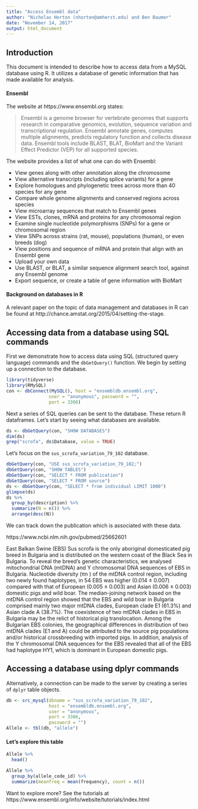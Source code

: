 ```yaml
---
title: "Access Ensembl data"
author: "Nicholas Horton (nhorton@amherst.edu) and Ben Baumer"
date: "November 14, 2017"
output: html_document
---
```



## Introduction

This document is intended to describe how to access data from a MySQL database using R.  It utilizes a database of genetic information that has made available for analysis.


#### Ensembl

The website at https://www.ensembl.org states:

> Ensembl is a genome browser for vertebrate genomes that supports research in comparative genomics, evolution, sequence variation and transcriptional regulation. Ensembl annotate genes, computes multiple alignments, predicts regulatory function and collects disease data. Ensembl tools include BLAST, BLAT, BioMart and the Variant Effect Predictor (VEP) for all supported species.

The website provides a list of what one can do with Ensembl:

- View genes along with other annotation along the chromosome
- View alternative transcripts (including splice variants) for a gene
- Explore homologues and phylogenetic trees across more than 40 species for any gene
- Compare whole genome alignments and conserved regions across species
- View microarray sequences that match to Ensembl genes
- View ESTs, clones, mRNA and proteins for any chromosomal region
- Examine single nucleotide polymorphisms (SNPs) for a gene or chromosomal region
- View SNPs across strains (rat, mouse), populations (human), or even breeds (dog)
- View positions and sequence of mRNA and protein that align with an Ensembl gene
- Upload your own data
- Use BLAST, or BLAT, a similar sequence alignment search tool, against any Ensembl
genome
- Export sequence, or create a table of gene information with BioMart

#### Background on databases in R

A relevant paper on the topic of data management and databases in R can be found at http://chance.amstat.org/2015/04/setting-the-stage.


## Accessing data from a database using SQL commands

First we demonstrate how to access data using SQL (structured query language) commands and the `dbGetQuery()` function.  We begin by setting up a connection to the database.

```r
library(tidyverse)
library(RMySQL)
con <- dbConnect(MySQL(), host = "ensembldb.ensembl.org",
                user = "anonymous", password = "", 
                port = 3306)
```

Next a series of SQL queries can be sent to the database.  These return R dataframes.  Let's start by seeing what databases are available.

```r
ds <- dbGetQuery(con, "SHOW DATABASES")
dim(ds)
grep("scrofa", ds$Database, value = TRUE)
```

Let's focus on the `sus_scrofa_variation_79_102` database.  
```r
dbGetQuery(con, "USE sus_scrofa_variation_79_102;")
dbGetQuery(con, "SHOW TABLES")
dbGetQuery(con, "SELECT * FROM publication")
dbGetQuery(con, "SELECT * FROM source")
ds <- dbGetQuery(con, "SELECT * from individual LIMIT 1000")
glimpse(ds)
ds %>%
  group_by(description) %>%
  summarize(N = n()) %>%
  arrange(desc(N))
```

We can track down the publication which is associated with these data.

https://www.ncbi.nlm.nih.gov/pubmed/25662601

East Balkan Swine (EBS) Sus scrofa is the only aboriginal domesticated pig breed in Bulgaria and is distributed on the western coast of the Black Sea in Bulgaria. To reveal the breed's genetic characteristics, we analysed mitochondrial DNA (mtDNA) and Y chromosomal DNA sequences of EBS in Bulgaria. Nucleotide diversity (πn ) of the mtDNA control region, including two newly found haplotypes, in 54 EBS was higher (0.014 ± 0.007) compared with that of European (0.005 ± 0.003) and Asian (0.006 ± 0.003) domestic pigs and wild boar. The median-joining network based on the mtDNA control region showed that the EBS and wild boar in Bulgaria comprised mainly two major mtDNA clades, European clade E1 (61.3%) and Asian clade A (38.7%). The coexistence of two mtDNA clades in EBS in Bulgaria may be the relict of historical pig translocation. Among the Bulgarian EBS colonies, the geographical differences in distribution of two mtDNA clades (E1 and A) could be attributed to the source pig populations and/or historical crossbreeding with imported pigs. In addition, analysis of the Y chromosomal DNA sequences for the EBS revealed that all of the EBS had haplotype HY1, which is dominant in European domestic pigs.

## Accessing a database using dplyr commands

Alternatively, a connection can be made to the server by creating a series of `dplyr` table objects.  

```r
db <- src_mysql(dbname = "sus_scrofa_variation_79_102", 
                host = "ensembldb.ensembl.org", 
                user = "anonymous",
                port = 3306,
                password = "")
Allele <- tbl(db, "allele")
```

#### Let's explore this table

```r
Allele %>% 
  head()
```

```r
Allele %>%
  group_by(allele_code_id) %>%
  summarize(meanfreq = mean(frequency), count = n())
```

Want to explore more?  See the tutorials at https://www.ensembl.org/info/website/tutorials/index.html


